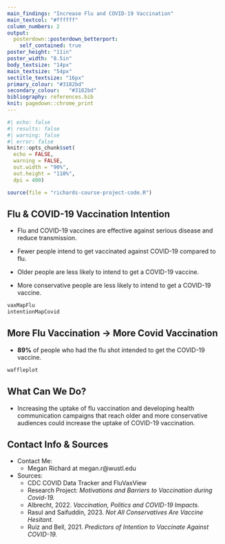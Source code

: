 ```yaml
---
main_findings: "Increase Flu and COVID-19 Vaccination"
main_textcol: "#ffffff"
column_numbers: 2
output: 
  posterdown::posterdown_betterport:
    self_contained: true
poster_height: "11in"
poster_width: "8.5in"
body_textsize: "14px"
main_textsize: "54px"
sectitle_textsize: "16px"
primary_colour: "#3182bd"
secondary_colour:	"#3182bd"
bibliography: references.bib
knit: pagedown::chrome_print
---
```


```r
#| echo: false
#| results: false
#| warning: false
#| error: false
knitr::opts_chunk$set(
  echo = FALSE,
  warning = FALSE,
  out.width = "90%",
  out.height = "110%",
  dpi = 400)

source(file = "richards-course-project-code.R")
```

## Flu & COVID-19 Vaccination Intention

* Flu and COVID-19 vaccines are effective against serious disease and reduce transmission. 

* Fewer people intend to get vaccinated against COVID-19 compared to flu.

* Older people are less likely to intend to get a COVID-19 vaccine.

* More conservative people are less likely to intend to get a COVID-19 vaccine.

```r
vaxMapFlu
intentionMapCovid
```

## More Flu Vaccination -> More Covid Vaccination

* **89%** of people who had the flu shot intended to get the COVID-19 vaccine.

```r
waffleplot
```

## What Can We Do? 

* Increasing the uptake of flu vaccination and developing health communication campaigns that reach older and more conservative audiences could increase the uptake of COVID-19 vaccination.

## Contact Info & Sources

* Contact Me: 
  + Megan Richard at megan.r\@wustl.edu
  
* Sources:
  + CDC COVID Data Tracker and FluVaxView
  + Research Project: *Motivations and Barriers to Vaccination during Covid-19.*
  + Albrecht, 2022. *Vaccination, Politics and COVID-19 Impacts.*
  + Rasul and Saifuddin, 2023. *Not All Conservatives Are Vaccine Hesitant.*
  + Ruiz and Bell, 2021. *Predictors of Intention to Vaccinate Against COVID-19.*
